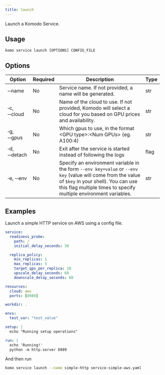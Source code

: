 ```yaml
---
title: launch
---
```


Launch a Komodo Service.

## Usage

`komo service launch [OPTIONS] CONFIG_FILE`

## Options

| Option                            | Required | Description                                                                                                         | Type |
| --------------------------------- | -------- | ------------------------------------------------------------------------------------------------------------------- | ---- |
| &#x2011;&#x2011;name              | No       | Service name. If not provided, a name will be generated.                                                            | str  |
| &#x2011;c, &#x2011;&#x2011;cloud  | No       | Name of the cloud to use. If not provided, Komodo will select a cloud for you based on GPU prices and availability. | str  |
| &#x2011;g, &#x2011;&#x2011;gpus   | No       | Which gpus to use, in the format \<GPU type\>:\<Num GPUs\> (eg. A100:4)                                             | str  |
| &#x2011;d, &#x2011;&#x2011;detach | No       | Exit after the service is started instead of following the logs                                                     | flag |
| &#x2011;e, &#x2011;&#x2011;env       | No       | Specify an environment variable in the form `--env key=value` or `--env key` (value will come from the value of `$key` in your shell). You can use this flag multiple times to specify multiple environment variables. | str  |

## Examples

Launch a simple HTTP service on AWS using a config file.

```yaml
service:
  readiness_probe:
    path: /
    initial_delay_seconds: 30

  replica_policy:
    min_replicas: 1
    max_replicas: 5
    target_qps_per_replica: 10
    upscale_delay_seconds: 60
    downscale_delay_seconds: 60

resources:
  cloud: aws
  ports: [8989]

workdir: .

envs:
  test_var: "test_value"

setup: |
  echo "Running setup operations"

run: |
  echo 'Running!'
  python -m http.server 8989
```

And then run

```bash
komo service launch --name simple-http service-simple-aws.yaml
```

